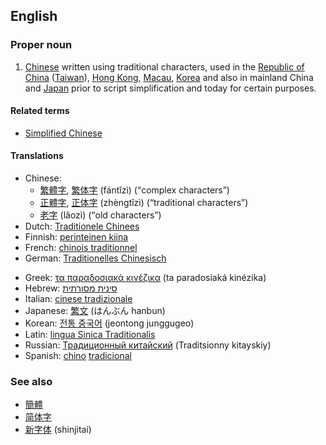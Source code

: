 ==English==

===Proper noun===
{{en-proper noun|sg=[[traditional|Traditional]] [[Chinese]]}}

# [[Chinese]] written using traditional characters, used in the [[Republic of China]] ([[Taiwan]]), [[Hong Kong]], [[Macau]], [[Korea]] and also in mainland China and [[Japan]] prior to script simplification and today for certain purposes.

====Related terms====
* [[Simplified Chinese]]

====Translations====
{{trans-top|Chinese written using traditional characters}}
* Chinese:
** [[繁體字]], [[繁体字]] (fántǐzì) (“complex characters”)
** [[正體字]], [[正体字]] (zhèngtǐzì) (“traditional characters”)
** [[老字]] (lǎozì) (“old characters”)
* Dutch: [[Traditionele Chinees]]
* Finnish: [[perinteinen kiina]]
* French: [[chinois traditionnel]]
* German: [[Traditionelles Chinesisch]]
{{trans-mid}}
* Greek: [[τα παραδοσιακά κινέζικα]] (ta paradosiaká kinézika)
* Hebrew: [[סינית מסורתית]]
* Italian: [[cinese tradizionale]]
* Japanese: [[繁文]] (はんぶん hanbun)
* Korean: [[전통 중국어]] (jeontong junggugeo)
* Latin: [[lingua Sinica Traditionalis]]
* Russian: [[Традиционный китайский]] (Traditsionny kitayskiy)
* Spanish: [[chino]] [[tradicional]]
{{trans-bottom}}

===See also===
* [[簡體]]
* [[简体字]]
* [[新字体]] (shinjitai)